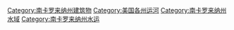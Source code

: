 [[Category:南卡罗来纳州建筑物|Category:南卡罗来纳州建筑物]]
[[Category:美国各州运河|Category:美国各州运河]]
[[Category:南卡罗来纳州水域|Category:南卡罗来纳州水域]]
[[Category:南卡罗来纳州水运|Category:南卡罗来纳州水运]]